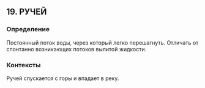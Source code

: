 ## 19. РУЧЕЙ
### Определение
Постоянный поток воды, через который легко перешагнуть. Отличать от спонтанно возникающих потоков вылитой жидкости.

### Контексты
Ручей спускается с горы и впадает в реку.

